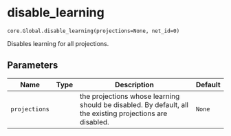 # disable_learning { #ANNarchy.core.Global.disable_learning }

`core.Global.disable_learning(projections=None, net_id=0)`

Disables learning for all projections.

## Parameters

| Name          | Type   | Description                                                                                               | Default   |
|---------------|--------|-----------------------------------------------------------------------------------------------------------|-----------|
| `projections` |        | the projections whose learning should be disabled. By default, all the existing projections are disabled. | `None`    |